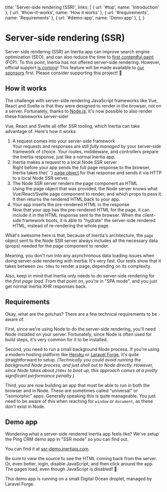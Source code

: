 
  title: 'Server-side rendering (SSR)',
  links: [
    { url: '#top', name: 'Introduction' },
    { url: '#how-it-works', name: 'How it works' },
    { url: '#requirements', name: 'Requirements' },
    { url: '#demo-app', name: 'Demo app' },
  ],
}

# Server-side rendering (SSR)

Server-side rendering (SSR) an Inertia app can improve search engine optimization (SEO), and can also reduce the time to [first contentful paint](https://web.dev/fcp/) (FCP). To this point, Inertia has not offered server-side rendering. However, official support [is coming](https://twitter.com/reinink/status/1374373761147760654)! This feature will be made available to [our sponsors](/sponsors) first. Please consider supporting this project! 💜

## How it works

The challenge with server-side rendering JavaScript frameworks like Vue, React and Svelte is that they were designed to render in the browser, not on a server. Fortunately, thanks to [Node.js](https://nodejs.org/), it's now possible to also render these frameworks server-side!

Vue, React and Svelte all offer SSR tooling, which Inertia can take advantage of. Here's how it works:

<ol>
  <li className="pb-6 font-bold text-gray-700">
    <div>A request comes into your server-side framework</div>
    <div className="mt-1 text-base font-medium text-gray-600">
      Your requests and responses are still <em>fully managed</em> by your server-side framework of choice. Your routes,
      middleware, and controllers prepare the Inertia response, just like a normal Inertia app.
    </div>
  </li>
  <li className="pb-6 font-bold text-gray-700">
    <div>Inertia makes a request to a local Node SSR server</div>
    <div className="mt-1 text-base font-medium text-gray-600">
      Right before your app sends the full page response to the browser, Inertia takes the{' '}
      <a href="/the-protocol#the-page-object">page object</a> for that response and sends it via HTTP to a local Node
      SSR server.
    </div>
  </li>
  <li className="pb-6 font-bold text-gray-700">
    <div>The Node SSR server renders the page component as HTML</div>
    <div className="mt-1 text-base font-medium text-gray-600">
      Using the page object that was provided, the Node server knows what Vue/React/Svelte page component to render, and
      which props to pass it. It then returns the rendered HTML back to your app.
    </div>
  </li>
  <li className="font-bold text-gray-700">
    <div>Your app inserts the pre-rendered HTML in the response</div>
    <div className="mt-1 text-base font-medium text-gray-600">
      Now that your app has the pre-rendered HTML for the page, it can include it in the HTML response sent to the
      browser. When the client-side framework boots, it is able to "hydrate" the server-side rendered HTML, instead of
      re-rendering the whole page.
    </div>
  </li>
</ol>

What's awesome here is that, because of Inertia's architecture, the `page` object sent to the Node SSR server always includes all the necessary data (props) needed for the page component to render.

Meaning, you don't run into any asynchronous data loading issues when doing server-side rendering with Inertia. It's very fast. Our tests show that it takes between `2ms-50ms` to render a page, depending on its complexity.

Also, keep in mind that Inertia only needs to do server-side rendering for the _first page load_. From that point on, you're in "SPA mode", and you just get normal Inertia XHR responses back.

## Requirements

Okay, what are the gotchas? There are a few technical requirements to be aware of.

First, since we're using Node to do the server-side rendering, you'll need Node installed on your server. Fortunately, since Node is often used for build steps, it's very common for it to be installed.

Second, you need to run a small background Node process. If you're using a modern hosting platform like [Heroku](https://dashboard.heroku.com/) or [Laravel Forge](https://forge.laravel.com/), it's quite straightforward to setup. _(Technically you could avoid running the background Node process, and just shell out to Node directly. However, since Node takes about `250ms` to boot up, this approach comes at a pretty significant performance penalty.)_

Third, you are now building an app that must be able to run in both the browser and in Node. These are sometimes called "universal" or "isomorphic" apps. Generally speaking this is quite manageable. You just need to be aware of this when reaching for `window` or `document`, as these don't exist in Node.

## Demo app

Wondering what a server-side rendered Inertia app feels like? We've setup the Ping CRM demo app in "SSR mode" so you can find out.

You can find it at [ssr-demo.inertiajs.com](https://ssr-demo.inertiajs.com).

Be sure to view the source to see the HTML coming back from the server. Or, even better, login, disable JavaScript, and then click around the app. The pages load, even though JavaScript is disabled! 🤩

This demo app is running on a small Digital Ocean droplet, managed by Laravel Forge.
